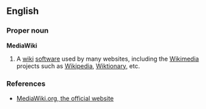 {{wikipedia}}
==English==

===Proper noun===
'''MediaWiki'''
# {{Wiktionary and WMF jargon}} A [[wiki]] [[software]] used by many websites, including the [[Wikimedia Foundation|Wikimedia]] projects such as [[Wikipedia]], [[Wiktionary]], etc.

===References===
* [http://www.mediawiki.org/ MediaWiki.org, the official website]